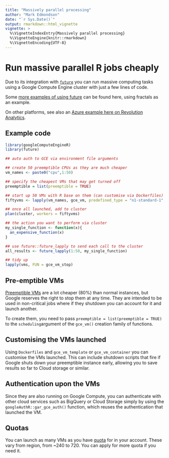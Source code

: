 ```yaml
---
title: "Massively parallel processing"
author: "Mark Edmondson"
date: "`r Sys.Date()`"
output: rmarkdown::html_vignette
vignette: >
  %\VignetteIndexEntry{Massively parallel processing}
  %\VignetteEngine{knitr::rmarkdown}
  %\VignetteEncoding{UTF-8}
---
```


# Run massive parallel R jobs cheaply

Due to its integration with [`future`](https://CRAN.R-project.org/package=future) you can run massive computing tasks using a Google Compute Engine cluster with just a few lines of code.

Some [more examples of using future](http://www.jottr.org/2017/06/the-many-faced-future.html) can be found here, using fractals as an example. 

On other platforms, see also an [Azure example here on Revolution Analytics](http://blog.revolutionanalytics.com/2017/06/doazureparallel-updated.html). 

## Example code

```r
library(googleComputeEngineR)
library(future)

## auto auth to GCE via environment file arguments

## create 50 preemptible CPUs as they are much cheaper
vm_names <- paste0("cpu",1:50)

## specify the cheapest VMs that may get turned off
preemptible = list(preemptible = TRUE)

## start up 50 VMs with R base on them (can customise via Dockerfiles)
fiftyvms <- lapply(vm_names, gce_vm, predefined_type = "n1-standard-1", template = "r-base", scheduling = preemptible)

## once all launched, add to cluster
plan(cluster, workers = fiftyvms)

## the action you want to perform via cluster
my_single_function <- function(x){
  an_expensive_function(x)
}

## use future::future_lapply to send each call to the cluster
all_results <- future_lapply(1:50, my_single_function)

## tidy up
lapply(vms, FUN = gce_vm_stop)
```

## Pre-emptible VMs

[Preemptible VMs](https://cloud.google.com/preemptible-vms/) are a lot cheaper (80%) than normal instances, but Google reserves the right to stop them at any time.  They are intended to be used in non-critical jobs where if they shutdown you can account for it and launch another.

To create them, you need to pass `preemptible = list(preemptible = TRUE)` to the `scheduling`argument of the `gce_vm()` creation family of functions. 

## Customising the VMs launched

Using `Dockerfiles` and `gce_vm_template` or `gce_vm_container` you can customise the VMs launched.  This can include shutdown scripts that fire if Google shuts down your preemptible instance early, allowing you to save results so far to Cloud storage or similar. 

## Authentication upon the VMs

Since they are also running on Google Compute, you can authenticate with other cloud services such as BigQuery or Cloud Storage simply by using the `googleAuthR::gar_gce_auth()` function, which reuses the authentication that launched the VM. 

## Quotas

You can launch as many VMs as you have [quota](https://cloud.google.com/compute/quotas) for in your account.  These vary from region, from ~240 to 720.  You can apply for more quota if you need it. 



